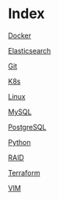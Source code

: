 = Index =

[[Docker]]

[[Elasticsearch]]

[[Git]]

[[K8s]]

[[Linux]]

[[MySQL]]

[[PostgreSQL]]

[[Python]]

[[RAID]]

[[Terraform]]

[[VIM]]

